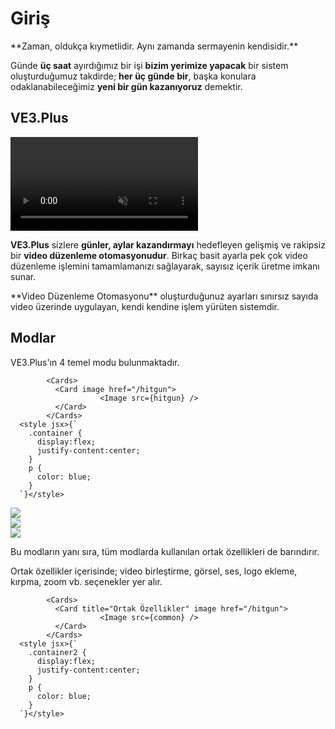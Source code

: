 

# Giriş

<Callout type="default" emoji="">
  **Zaman, oldukça kıymetlidir. Aynı zamanda sermayenin kendisidir.**
</Callout> 


Günde **üç saat** ayırdığımız bir işi **bizim yerimize yapacak** bir sistem oluşturduğumuz takdirde;
**her üç günde bir**, başka konulara odaklanabileceğimiz **yeni bir gün kazanıyoruz** demektir.


## VE3.Plus

<video autoPlay muted loop controls>
  <source src="/introduction.mp4" type="video/mp4" />
  Your browser does not support the video tag.
</video>

**VE3.Plus** sizlere **günler, aylar kazandırmayı** hedefleyen gelişmiş ve rakipsiz bir **video düzenleme otomasyonudur**. 
Birkaç basit ayarla pek çok video düzenleme işlemini tamamlamanızı sağlayarak, sayısız içerik üretme imkanı sunar.

<Callout type="info" emoji="ℹ️">
  **Video Düzenleme Otomasyonu** oluşturduğunuz ayarları sınırsız sayıda video üzerinde uygulayan, kendi kendine işlem yürüten sistemdir.
</Callout>


## Modlar

VE3.Plus'ın 4 temel modu bulunmaktadır.


<div className="container">

            <Cards>
              <Card image href="/hitgun">
                        <Image src={hitgun} />
              </Card>
            </Cards>
      <style jsx>{`
        .container {
          display:flex;
          justify-content:center;
        }
        p {
          color: blue;
        }
      `}</style>
</div>


<Cards>
  <Card image href="/hitgun">
  <div style={{ position: 'relative', width: '100%', height: '100%' }}>
                <Image src={boost} objectFit="cover" />
          </div>

  </Card>
  <Card image href="/hitgun">
  <div style={{ position: 'relative', width: '100%', height: '100%' }}>
                <Image src={multi} objectFit="cover" />
          </div>

  </Card>
  <Card image href="/hitgun">
  <div style={{ position: 'relative', width: '100%', height: '100%' }}>
                <Image src={single} objectFit="cover" />
          </div>

  </Card>

</Cards>



Bu modların yanı sıra, tüm modlarda kullanılan ortak özellikleri de barındırır.

Ortak özellikler içerisinde; video birleştirme, görsel, ses, logo ekleme, kırpma, zoom vb. seçenekler yer alır.



          

<div className="container2">

            <Cards>
              <Card title="Ortak Özellikler" image href="/hitgun">
                        <Image src={common} />
              </Card>
            </Cards>
      <style jsx>{`
        .container2 {
          display:flex;
          justify-content:center;
        }
        p {
          color: blue;
        }
      `}</style>
</div>
